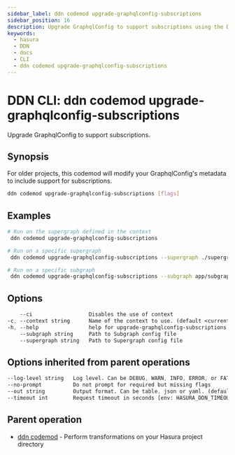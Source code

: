 ```yaml
---
sidebar_label: ddn codemod upgrade-graphqlconfig-subscriptions
sidebar_position: 16
description: Upgrade GraphqlConfig to support subscriptions using the DDN CLI
keywords:
  - hasura
  - DDN
  - docs
  - CLI
  - ddn codemod upgrade-graphqlconfig-subscriptions
---
```


# DDN CLI: ddn codemod upgrade-graphqlconfig-subscriptions

Upgrade GraphqlConfig to support subscriptions.

## Synopsis

For older projects, this codemod will modify your GraphqlConfig's metadata to include support for subscriptions.

```bash
ddn codemod upgrade-graphqlconfig-subscriptions [flags]
```

## Examples

```bash
# Run on the supergraph defined in the context
 ddn codemod upgrade-graphqlconfig-subscriptions

# Run on a specific supergraph
 ddn codemod upgrade-graphqlconfig-subscriptions --supergraph ./supergraph.cloud.yaml

# Run on a specific subgraph
 ddn codemod upgrade-graphqlconfig-subscriptions --subgraph app/subgraph.yaml
```

## Options

```sass
    --ci                  Disables the use of context
-c, --context string      Name of the context to use. (default <current_context>)
-h, --help                help for upgrade-graphqlconfig-subscriptions
    --subgraph string     Path to Subgraph config file
    --supergraph string   Path to Supergraph config file
```

## Options inherited from parent operations

```sass
--log-level string   Log level. Can be DEBUG, WARN, INFO, ERROR, or FATAL. (default "INFO")
--no-prompt          Do not prompt for required but missing flags
--out string         Output format. Can be table, json or yaml. (default "table")
--timeout int        Request timeout in seconds [env: HASURA_DDN_TIMEOUT] (default 100)
```

## Parent operation

- [ddn codemod](/reference/cli/commands/ddn_codemod) - Perform transformations on your Hasura project directory
